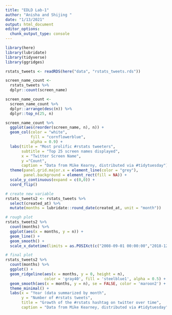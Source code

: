 ```yaml
---
title: "EDLD Lab-1"
author: "Anisha and Shijing "
date: "1/13/2021"
output: html_document
editor_options: 
  chunk_output_type: console
---
```


``` r
library(here)
library(lubridate)
library(tidyverse)
library(ggridges)

rstats_tweets <- readRDS(here("data", "rstats_tweets.rds"))
```

```r
screen_name_count <- 
  rstats_tweets %>% 
  dplyr::count(screen_name)

screen_name_count <-
  screen_name_count %>% 
  dplyr::arrange(desc(n)) %>% 
  dplyr::top_n(25, n) 

screen_name_count %>% 
  ggplot(aes(reorder(screen_name, n), n)) + 
  geom_col(color = "white", 
           fill = "cornflowerblue",
           alpha = 0.9) + 
  labs(title = "Most prolific #rstats tweeters",
       subtitle = "Top 25 screen names displayed",
       x = "Twitter Screen Name",
       y ="Count",
       caption = "Data from Mike Kearny, distributed via #tidytuesday") +
  theme(panel.grid.major.x = element_line(color = "grey"),
        panel.background = element_rect(fill = NA)) +
  scale_y_continuous(expand = c(0,0)) +
  coord_flip()

```

```r
# create new variable
rstats_tweets2 <- rstats_tweets %>%
  select(created_at) %>%
  mutate(months = lubridate::round_date(created_at, unit = "month")) 

# rough plot
rstats_tweets2 %>%
  count(months) %>%
  ggplot(aes(x = months, y = n)) +
  geom_line() +
  geom_smooth() +
  scale_x_datetime(limits = as.POSIXct(c("2008-09-01 00:00:00","2018-12-12 00:00:00")))

# final plot
rstats_tweets2 %>%
  count(months) %>%
  ggplot() +
  geom_ridgeline(aes(x = months, y = 0, height = n), 
                 color = 'gray40', fill = 'steelblue1', alpha = 0.5) +
  geom_smooth(aes(x = months, y = n), se = FALSE, color = 'maroon2') +
  theme_minimal() +
  labs(x = "Year (data summarized by month",
       y = "Number of #rstats tweets",  
       title = "Growth of the #rstats hashtag on twitter over time",
       caption = "Data from Mike Kearney, distributed via #tidytuesday")

```





